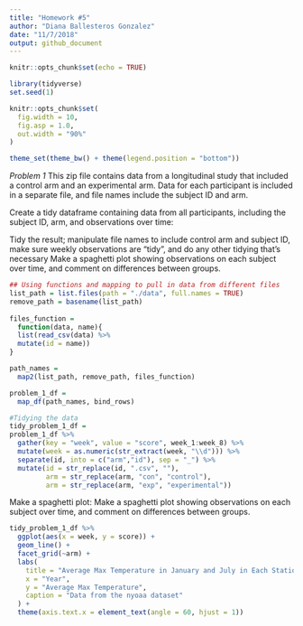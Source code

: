 ```yaml
---
title: "Homework #5"
author: "Diana Ballesteros Gonzalez"
date: "11/7/2018"
output: github_document
---
```


```r
knitr::opts_chunk$set(echo = TRUE)

library(tidyverse)
set.seed(1)

knitr::opts_chunk$set(
  fig.width = 10,
  fig.asp = 1.0,
  out.width = "90%"
)

theme_set(theme_bw() + theme(legend.position = "bottom"))
```

*Problem 1*
This zip file contains data from a longitudinal study that included a control arm and an experimental arm. Data for each participant is included in a separate file, and file names include the subject ID and arm.

Create a tidy dataframe containing data from all participants, including the subject ID, arm, and observations over time:


Tidy the result; manipulate file names to include control arm and subject ID, make sure weekly observations are “tidy”, and do any other tidying that’s necessary
Make a spaghetti plot showing observations on each subject over time, and comment on differences between groups.
```r

## Using functions and mapping to pull in data from different files 
list_path = list.files(path = "./data", full.names = TRUE) 
remove_path = basename(list_path)
  
files_function = 
  function(data, name){
  list(read_csv(data) %>% 
  mutate(id = name))
}

path_names = 
  map2(list_path, remove_path, files_function)

problem_1_df = 
  map_df(path_names, bind_rows)
```

```r
#Tidying the data
tidy_problem_1_df = 
problem_1_df %>% 
  gather(key = "week", value = "score", week_1:week_8) %>% 
  mutate(week = as.numeric(str_extract(week, "\\d"))) %>% 
  separate(id, into = c("arm","id"), sep = "_") %>% 
  mutate(id = str_replace(id, ".csv", ""),
         arm = str_replace(arm, "con", "control"), 
         arm = str_replace(arm, "exp", "experimental")) 
```

Make a spaghetti plot: 
Make a spaghetti plot showing observations on each subject over time, and comment on differences between groups.

```r
tidy_problem_1_df %>% 
  ggplot(aes(x = week, y = score)) + 
  geom_line() + 
  facet_grid(~arm) + 
  labs(
    title = "Average Max Temperature in January and July in Each Station Across Years",
    x = "Year",
    y = "Average Max Temperature",
    caption = "Data from the nyoaa dataset"
  ) + 
  theme(axis.text.x = element_text(angle = 60, hjust = 1)) 
```

